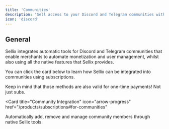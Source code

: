 ```yaml
---
title: 'Communities'
description: 'Sell access to your Discord and Telegram communities with one simple integration'
icon: 'discord'
---
```


## General

Sellix integrates automatic tools for Discord and Telegram communities that enable merchants to automate monetization and user management, whilst also using all the native features that Sellix provides.

You can click the card below to learn how Sellix can be integrated into communities using subscriptions.

<Note>Keep in mind that those methods are also valid for one-time payments! Not just subs.</Note>

<Card
  title="Community Integration"
  icon="arrow-progress"
  href="/products/subscriptions#for-communities"
>
  Automatically add, remove and manage community members through native Sellix tools.
</Card>

